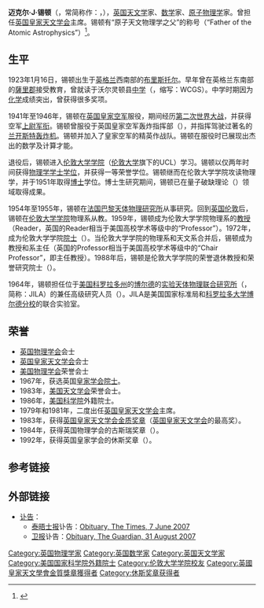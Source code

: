 {{Infobox scientist
| name =  M·J·锡顿<br>M. J. Seaton
| image = <!-- MichaelJSeaton.jpg|300px -->
| image_size = <!-- 300px -->
| caption = <!-- Michael J. Seaton -->
| birth_date = {{birth date|1923|1|16|df=y}}
| birth_place = {{UK}}[[布里斯托|布里斯托]]
| death_date =  {{death date and age|2007|5|29|1923|1|16|df=y}}
| death_place =
| residence =
| nationality = {{UK}}
| field = 物理学家
| work_institution = [[英国皇家空军|英国皇家空军]]<br />[[伦敦大学学院|伦敦大学学院]]
| alma_mater = [[伦敦大学学院|伦敦大学学院]]
| thesis_title = Quantal calculations of certain reaction rates with applications to astrophysical and geophysical problems
| thesis_url = http://www.theses.com
| thesis_year = 1952
| doctoral_advisor = [[大卫·贝茨|大卫·贝茨]]<ref name="mathgene">{{MathGenealogy|id=103960}}</ref>
| doctoral_students = [[保罗·戴维斯|保罗·戴维斯]]<br>Alan Burgess<br>Petar Grujić<br>Kathirgamar Kathirgamanathan<ref name="mathgene"/>
| known_for  =
| prizes = [[休斯奖章|休斯奖章]] (1992)<br>英国皇家学会院士<ref name="frs">{{Cite journal | last1 = Burke | first1 = P. G. | last2 = Storey | first2 = P. J. | title = Michael John Seaton. 16 January 1923 -- 29 May 2007 | doi = 10.1098/rsbm.2012.0044 | journal = [[Biographical_Memoirs_of_Fellows_of_the_Royal_Society|Biographical Memoirs of Fellows of the Royal Society]] | volume = 59 | pages = 317 | year = 2013 | pmid =  | pmc = }}</ref>
| religion =
| footnotes =
}}
'''迈克尔·J·锡顿'''（{{lang-en|'''Michael J. Seaton'''}}，常简称作：{{lang|en|'''M. J. Seaton'''}}，{{bd|1923年|1月16日|2007年|5月29日|catIdx=S}}），[[英国|英国]][[天文学|天文学]]家、[[数学|数学]]家、[[原子物理学|原子物理学]]家。曾担任[[英国皇家天文学会|英国皇家天文学会]]主席。锡顿有“原子天文物理学之父”的称号（“Father of the Atomic Astrophysics”）<ref name="锡顿">{{cite web |url=http://www.cfa.harvard.edu/itamp/HA06/seaton_page.pdf |title=Founder of the Opacity Project & the Iron Project: Professor Michael J. Seaton |publisher=The Harvard-Smithsonian Center for Astrophysics, Cambridge, MA, USA （美国[[麻省|麻省]][[剑桥_(马萨诸塞州)|剑桥]][[哈佛大学|哈佛大学]]－史密森天文物理学中心） |format=pdf |accessdate=2011年1月10日 |language=en |deadurl=yes |archiveurl=https://web.archive.org/web/20070205041252/http://www.cfa.harvard.edu/itamp/HA06/seaton_page.pdf |archivedate=2007年2月5日 }}</ref>。

== 生平 ==
1923年1月16日，锡顿出生于[[英格兰|英格兰]]西南部的[[布里斯托尔|布里斯托尔]]。早年曾在英格兰东南部的[[薩里郡|薩里郡]]接受教育，曾就读于沃尔灵顿县[[中学|中学]]（{{lang|en|{{link-en|Wallington County Grammar School|Wallington County Grammar School}}}}，缩写：WCGS）。中学时期因为[[化学|化学]]成绩突出，曾获得很多奖项。

1941年至1946年，锡顿在[[英国皇家空军|英国皇家空军]]服役，期间经历[[第二次世界大战|第二次世界大战]]，并获得空军[[上尉|上尉]][[军衔|军衔]]。锡顿曾服役于英国皇家空军轰炸指挥部（{{lang|en|{{link-en|RAF Bomber Command|RAF Bomber Command}}}}），并指挥驾驶过著名的[[兰开斯特轰炸机|兰开斯特轰炸机]]。锡顿并加入了皇家空军的精英作战队。锡顿在服役时已展现出杰出的数学及计算才能。

退役后，锡顿进入[[伦敦大学学院|伦敦大学学院]]（[[伦敦大学|伦敦大学]]旗下的UCL）学习。锡顿以仅两年时间获得[[物理学|物理学]][[学士|学士]][[学位|学位]]，并获得一等荣誉学位。锡顿继而在伦敦大学学院攻读物理学，并于1951年取得[[博士|博士]]学位。博士生研究期间，锡顿已在量子破缺理论（{{lang|en|{{lang|en|Quantum Defect Theory}}}}）领域取得成果。

1954年至1955年，锡顿在[[法国|法国]][[巴黎天体物理研究所|巴黎天体物理研究所]]从事研究。回到[[英国|英国]][[伦敦|伦敦]]后，锡顿在[[伦敦大学学院|伦敦大学学院]]物理系从教。1959年，锡顿成为伦敦大学学院物理系的[[教授|教授]]（Reader，英国的Reader相当于美国高校学术等级中的“Professor”）。1972年，成为伦敦大学学院[[院士|院士]]（{{lang|en|Fellow}}）。当伦敦大学学院的物理系和天文系合并后，锡顿成为教授和系主任（英国的Professor相当于美国高校学术等级中的“Chair Professor”，即主任教授）。1988年后，锡顿是伦敦大学学院的荣誉退休教授和荣誉研究院士（{{lang|en|Honorary Research Fellow}}）。

1964年，锡顿担任位于[[美国|美国]][[科罗拉多州|科罗拉多州]]的[[博尔德_(科罗拉多州)|博尔德]]的[[实验天体物理联合研究所|实验天体物理联合研究所]]（{{lang|en|Joint Institute for Laboratory Astrophysics}}，简称：JILA）的兼任高级研究人员（{{lang|en|Fellow}}）。JILA是美国国家标准局和[[科罗拉多大学博尔德分校|科罗拉多大学博尔德分校]]的联合实验室。

== 荣誉 ==
* [[英国物理学会|英国物理学会]]会士
* [[英国皇家天文学会|英国皇家天文学会]]会士
* [[美国物理学会|美国物理学会]]荣誉会士
* 1967年，获选英国[[皇家学会|皇家学会]][[院士|院士]]。
* 1983年，[[美国天文学会|美国天文学会]]荣誉会士。
* 1986年，[[美国科学院|美国科学院]]外籍院士。
* 1979年和1981年，二度出任[[英国皇家天文学会|英国皇家天文学会]]主席。
* 1983年，获得[[英国皇家天文学会金质奖章|英国皇家天文学会金质奖章]]（[[英国皇家天文学会|英国皇家天文学会]]的最高奖）。
* 1984年，获得英国物理学会的古斯瑞奖章（{{link-en|Guthrie Medal and Prize|Guthrie Medal and Prize}}）。
* 1992年，获得英国皇家学会的休斯奖章（{{link-en|Hughes Medal|Hughes Medal}}）。

== 参考链接 ==
{{Reflist}}

== 外部链接 ==
* [[讣告|讣告]]：
**[[泰晤士报|泰晤士报]]讣告：[http://www.timesonline.co.uk/tol/comment/obituaries/article1895791.ece Obituary, The Times, 7 June 2007]{{Wayback|url=http://www.timesonline.co.uk/tol/comment/obituaries/article1895791.ece |date=20110523120423 }}{{en icon}}
**[[卫报|卫报]]讣告：[http://www.guardian.co.uk/obituaries/story/0,,2159469,00.html Obituary, The Guardian, 31 August 2007]{{Wayback|url=http://www.guardian.co.uk/obituaries/story/0,,2159469,00.html |date=20070908215356 }}{{en icon}}

{{休斯奖章获得者}}
{{英国皇家天文学会金质奖章获得者}}

{{Authority control}}
{{DEFAULTSORT:Seaton, M. J.}}
[[Category:英国物理学家|Category:英国物理学家]]
[[Category:英国数学家|Category:英国数学家]]
[[Category:英国天文学家|Category:英国天文学家]]
[[Category:美国国家科学院外籍院士|Category:美国国家科学院外籍院士]]
[[Category:伦敦大学学院校友|Category:伦敦大学学院校友]]
[[Category:英國皇家天文學會金質獎章獲得者|Category:英國皇家天文學會金質獎章獲得者]]
[[Category:休斯奖章获得者|Category:休斯奖章获得者]]